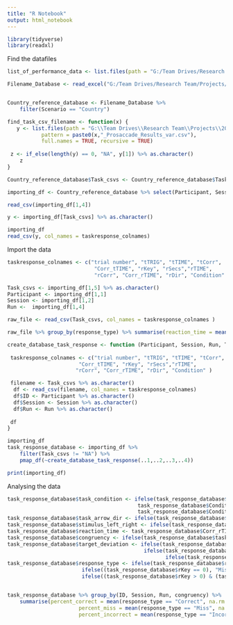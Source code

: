 ```yaml
---
title: "R Notebook"
output: html_notebook
---
```


```r
library(tidyverse)
library(readxl)
```


Find the datafiles

```r

list_of_performance_data <- list.files(path = "G:/Team Drives/Research Team/Projects/2018 Driving Sim Reproducibility/4_Analysis_Saccades/Task Response Data", recursive = TRUE, full.names = TRUE)

Filename_Database <- read_excel("G:/Team Drives/Research Team/Projects/2018 Driving Sim Reproducibility/File Reference Database.xlsx", sheet = 1)


Country_reference_database <- Filename_Database %>% 
    filter(Scenario == "Country")

find_task_csv_filename <- function(x) {
   y <- list.files(path = "G:\\Team Drives\\Research Team\\Projects\\2018 Driving Sim Reproducibility\\4_Analysis_Saccades\\Task Response Data", 
           pattern = paste0(x,"_Prosaccade_Results_var.csv"), 
           full.names = TRUE, recursive = TRUE)
  
 z <- if_else(length(y) == 0, "NA", y[1]) %>% as.character()
    z
}

Country_reference_database$Task_csvs <- Country_reference_database$Task_Pattern %>% lapply(find_task_csv_filename) %>% as.character()

importing_df <- Country_reference_database %>% select(Participant, Session, Run, Task_csvs)

read_csv(importing_df[1,4])

y <- importing_df[Task_csvs] %>% as.character()

importing_df
read_csv(y, col_names = taskresponse_colnames)
```

Import the data

```r


taskresponse_colnames <- c("trial number", "tTRIG", "tTIME", "tCorr", 
                            "Corr_tTIME", "rKey", "rSecs","rTIME", 
                            "rCorr", "Corr_rTIME", "rDir", "Condition" )

Task_csvs <- importing_df[1,5] %>% as.character()
Participant <- importing_df[1,1]
Session <- importing_df[1,2]
Run <-  importing_df[1,4]

raw_file <- read_csv(Task_csvs, col_names = taskresponse_colnames )

raw_file %>% group_by(response_type) %>% summarise(reaction_time = mean(reaction_time, na.rm = TRUE))

create_database_task_response <- function (Participant, Session, Run, Task_csvs) {
   
 taskresponse_colnames <- c("trial number", "tTRIG", "tTIME", "tCorr", 
                       "Corr_tTIME", "rKey", "rSecs","rTIME", 
                      "rCorr", "Corr_rTIME", "rDir", "Condition" )

 filename <- Task_csvs %>% as.character()   
  df <- read_csv(filename, col_names = taskresponse_colnames)
  df$ID <- Participant %>% as.character()
  df$Session <- Session %>% as.character()
  df$Run <- Run %>% as.character()
  
 df
}

importing_df 
task_response_database <- importing_df %>% 
    filter(Task_csvs != "NA") %>%
    pmap_df(~create_database_task_response(..1,..2,..3,..4))

print(importing_df)

```

Analysing the data

```r
task_response_database$task_condition <- ifelse(task_response_database$rDir == 2,
                                          task_response_database$Condition + 12, 
                                          task_response_database$Condition)
task_response_database$task_arrow_dir <- ifelse(task_response_database$rDir == 1, "Left", "Right")
task_response_database$stimulus_left_right <- ifelse(task_response_database$Condition <= 6, "Left", "Right")
task_response_database$reaction_time <- task_response_database$Corr_rTIME - task_response_database$Corr_tTIME
task_response_database$congruency <- ifelse(task_response_database$task_arrow_dir == task_response_database$stimulus_left_right, "Congruent", "Incongruent")
task_response_database$target_deviation <- ifelse(task_response_database$Condition %% 3 == 1, "10", 
                                            ifelse(task_response_database$Condition %% 3 == 2, "25",
                                                   ifelse(task_response_database$Condition %% 3 == 0, "35", NA))) %>% as.numeric()
task_response_database$response_type <- ifelse(task_response_database$rDir == task_response_database$rKey,"Correct",
                        ifelse((task_response_database$rKey == 0), "Miss",
                        ifelse((task_response_database$rKey > 0) & (task_response_database$rKey != task_response_database$rDir),"Incorrect", NA)))


task_response_database %>% group_by(ID, Session, Run, congruency) %>%
    summarise(percent_correct = mean(response_type == "Correct", na.rm = TRUE), 
                       percent_miss = mean(response_type == "Miss", na.rm = TRUE),
                       percent_incorrect = mean(response_type == "Incorrect", na.rm = TRUE))
```


